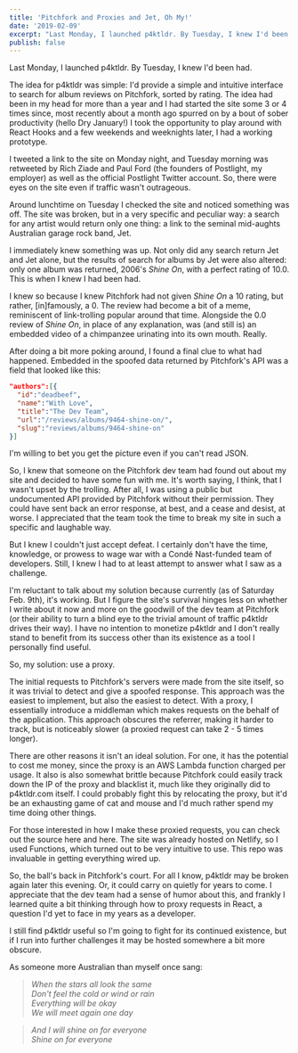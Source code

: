 ```yaml
---
title: 'Pitchfork and Proxies and Jet, Oh My!'
date: '2019-02-09'
excerpt: "Last Monday, I launched p4ktldr. By Tuesday, I knew I'd been had."
publish: false
---
```




<section class="blog-section">

Last Monday, I launched <XA href="https://p4ktldr.com/">p4ktldr</XA>. By Tuesday, I knew I'd been had.

The idea for p4ktldr was simple: I'd provide a simple and intuitive interface to search for album reviews on <XA href="https://pitchfork.com/">Pitchfork</XA>, sorted by rating. The idea had been in my head for more than a year and I had started the site some 3 or 4 times since, most recently about a month ago spurred on by a bout of sober productivity (hello Dry January!) I took the opportunity to play around with <XA href="https://reactjs.org/docs/hooks-intro.html">React Hooks</XA> and a few weekends and weeknights later, I had a working prototype.

<a></a><XA href="https://twitter.com/prestonrichey/status/1092621390702886917">I tweeted</XA> a link to the site on Monday night, and Tuesday morning was retweeted by Rich Ziade and Paul Ford (the founders of <XA href="https://postlight.com/">Postlight</XA>, my employer) as well as the official Postlight <XA href="https://twitter.com/PostlightStudio">Twitter account</XA>. So, there were eyes on the site even if traffic wasn't outrageous.

Around lunchtime on Tuesday I checked the site and noticed something was off. The site was broken, but in a very specific and peculiar way: a search for any artist would return only one thing: a link to the seminal mid-aughts Australian garage rock band, <XA href="https://en.wikipedia.org/wiki/Jet_(Australian_band)">Jet</XA>.

I immediately knew something was up. Not only did any search return Jet and Jet alone, but the results of search for albums by Jet were also altered: only one album was returned, 2006's _Shine On_, with a perfect rating of 10.0. This is when I knew I had been had.

<div class="blog-inset">
  <ZoomImage src={shineOn} zoomSrc={shineOnZoom} />
</div>

I knew so because I knew Pitchfork had not given _Shine On_ a 10 rating, but rather, [in]famously, a 0. The review had become a bit of a meme, reminiscent of <XA href="https://www.youtube.com/watch?v=dQw4w9WgXcQ">link-trolling</XA> popular around that time. Alongside the 0.0 review of _Shine On_, in place of any explanation, was (and still is) an embedded video of a chimpanzee urinating into its own mouth. <XA href="https://pitchfork.com/reviews/albums/9464-shine-on/">Really</XA>.

After doing a bit more poking around, I found a final clue to what had happened. Embedded in the spoofed data returned by Pitchfork's API was a field that looked like this:

```json
"authors":[{
  "id":"deadbeef",
  "name":"With Love",
  "title":"The Dev Team",
  "url":"/reviews/albums/9464-shine-on/",
  "slug":"reviews/albums/9464-shine-on"
}]
```

I'm willing to bet you get the picture even if you can't read <XA href="https://www.json.org/">JSON</XA>.

So, I knew that someone on the Pitchfork dev team had found out about my site and decided to have some fun with me. It's worth saying, I think, that I wasn't upset by the trolling. After all, I was using a public but undocumented API provided by Pitchfork without their permission. They could have sent back an error response, at best, and a cease and desist, at worse. I appreciated that the team took the time to break my site in such a specific and laughable way.

But I knew I couldn't just accept defeat. I certainly don't have the time, knowledge, or prowess to wage war with a Condé Nast-funded team of developers. Still, I knew I had to at least attempt to answer what I saw as a challenge.

I'm reluctant to talk about my solution because currently (as of Saturday Feb. 9th), it's working. But I figure the site's survival hinges less on whether I write about it now and more on the goodwill of the dev team at Pitchfork (or their ability to turn a blind eye to the trivial amount of traffic p4ktldr drives their way). I have no intention to monetize p4ktldr and I don't really stand to benefit from its success other than its existence as a tool I personally find useful.

<div class="blog-inset">
  <ZoomImage src={jet} zoomSrc={jet} caption="These guys say, 'use a proxy.'" />
</div>

So, my solution: use a proxy.

The initial requests to Pitchfork's servers were made from the site itself, so it was trivial to detect and give a spoofed response. This approach was the easiest to implement, but also the easiest to detect. With a proxy, I essentially introduce a middleman which makes requests on the behalf of the application. This approach obscures the referrer, making it harder to track, but is noticeably slower (a proxied request can take 2 - 5 times longer).

There are other reasons it isn't an ideal solution. For one, it has the potential to cost me money, since the proxy is an <XA href="https://aws.amazon.com/lambda/">AWS Lambda</XA> function charged per usage. It also is also somewhat brittle because Pitchfork could easily track down the IP of the proxy and blacklist it, much like they originally did to p4ktldr.com itself. I could probably fight this by relocating the proxy, but it'd be an exhausting game of cat and mouse and I'd much rather spend my time doing other things.

For those interested in how I make these proxied requests, you can check out the source <XA href="https://github.com/prichey/p4ktldr/tree/master/src/lambda">here</XA> and <XA href="https://github.com/prichey/p4ktldr/blob/master/src/setupProxy.js">here</XA>. The site was already hosted on <XA href="https://www.netlify.com/">Netlify</XA>, so I used <XA href="https://www.netlify.com/docs/functions/">Functions</XA>, which turned out to be very intuitive to use. <XA href="https://github.com/netlify/netlify-lambda">This repo</XA> was invaluable in getting everything wired up.

So, the ball's back in Pitchfork's court. For all I know, p4ktldr may be broken again later this evening. Or, it could carry on quietly for years to come. I appreciate that the dev team had a sense of humor about this, and frankly I learned quite a bit thinking through how to proxy requests in React, a question I'd yet to face in my years as a developer.

I still find p4ktldr useful so I'm going to fight for its continued existence, but if I run into further challenges it may be hosted somewhere a bit more obscure.

As someone more Australian than myself once <XA href="https://www.youtube.com/watch?v=p9SDaQ1seSg">sang</XA>:

> _When the stars all look the same_<br/>
> _Don't feel the cold or wind or rain_<br/>
> _Everything will be okay_<br/>
> _We will meet again one day_<br/>

> _And I will shine on for everyone_<br/>
> _Shine on for everyone_

<!-- ```
When the stars all look the same
Don't feel the cold or wind or rain
Everything will be okay
We will meet again one day

And I will shine on for everyone
Shine on for everyone
``` -->

</section>
